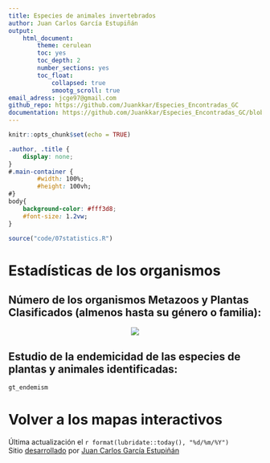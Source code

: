 ```yaml
---
title: Especies de animales invertebrados
author: Juan Carlos García Estupiñán
output: 
    html_document:
        theme: cerulean
        toc: yes
        toc_depth: 2
        number_sections: yes
        toc_float: 
            collapsed: true
            smootg_scroll: true
email_adress: jcge97@gmail.com
github_repo: https://github.com/Juankkar/Especies_Encontradas_GC
documentation: https://github.com/Juankkar/Especies_Encontradas_GC/blob/main/documents/info.md 
---
```


```r
knitr::opts_chunk$set(echo = TRUE)
```

```css
.author, .title {
    display: none;
}
#.main-container {
        #width: 100%;
        #height: 100vh;
#}
body{
    background-color: #fff3d8;
    #font-size: 1.2vw;
}
```

```r
source("code/07statistics.R")
```

# **Estadísticas de los organismos**

## Número de los organismos Metazoos y Plantas Clasificados (almenos hasta su género o familia):

<center>

![](figures/n_plantae_metazoa.png)

</center>

## Estudio de la endemicidad de las especies de plantas y animales identificadas:

```r
gt_endemism
```

# **Volver a los mapas interactivos**

Última actualización el `r format(lubridate::today(), "%d/%m/%Y")`  
Sitio [desarrollado](`r rmarkdown::metadata$github_repo`) por [Juan Carlos García Estupiñán](mailto:`r rmarkdown::metadata$email_adress`)
